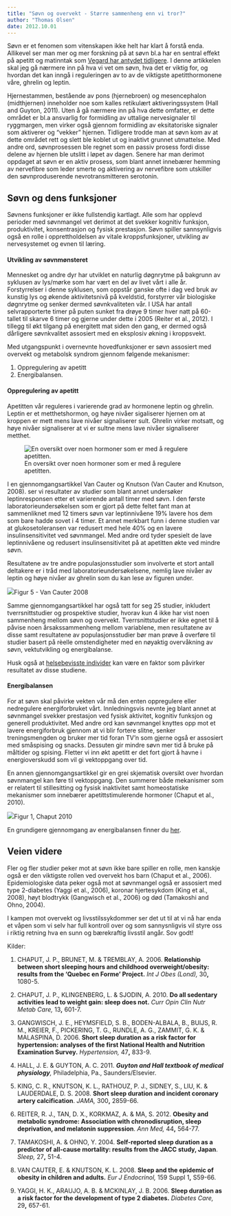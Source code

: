 ```yaml
---
title: "Søvn og overvekt - Større sammenheng enn vi tror?"
author: "Thomas Olsen"
date: 2012.10.01
---
```


Søvn er et fenomen som vitenskapen ikke helt har klart å forstå enda. Allikevel ser man mer og mer forskning på at søvn bl.a har en sentral effekt på apetitt og matinntak som [Vegard har antydet tidligere](brokenlink/sovn-og-overvekt/). I denne artikkelen skal jeg gå nærmere inn på hva vi vet om søvn, hva det er viktig for, og hvordan det kan inngå i reguleringen av to av de viktigste apetitthormonene våre, ghrelin og leptin.

Hjernestammen, bestående av pons (hjernebroen) og mesencephalon (midthjernen) inneholder noe som kalles retikulært aktiveringssystem (Hall and Guyton, 2011). Uten å gå nærmere inn på hva dette omfatter, er dette området er bl.a ansvarlig for formidling av uttalige nervesignaler til ryggmargen, men virker også gjennom formidling av eksitatoriske signaler som aktiverer og "vekker" hjernen. Tidligere trodde man at søvn kom av at dette området rett og slett ble koblet ut og inaktivt grunnet utmattelse. Med andre ord, søvnprosessen ble regnet som en passiv prosess fordi disse delene av hjernen ble utslitt i løpet av dagen. Senere har man derimot oppdaget at søvn er en aktiv prosess, som blant annet innebærer hemming av nervefibre som leder smerte og aktivering av nervefibre som utskiller den søvnproduserende nevrotransmitteren serotonin.

## Søvn og dens funksjoner

Søvnens funksjoner er ikke fullstendig kartlagt. Alle som har opplevd perioder med søvnmangel vet derimot at det svekker kognitiv funksjon, produktivitet, konsentrasjon og fysisk prestasjon. Søvn spiller sannsynligvis også en rolle i opprettholdelsen av vitale kroppsfunksjoner, utvikling av nervesystemet og evnen til læring.

#### Utvikling av søvnmønsteret

Mennesket og andre dyr har utviklet en naturlig døgnrytme på bakgrunn av syklusen av lys/mørke som har vært en del av livet vårt i alle år. Forstyrrelser i denne syklusen, som oppstår ganske ofte i dag ved bruk av kunstig lys og økende aktivitetsnivå på kveldstid, forstyrrer vår biologiske døgnrytme og senker dermed søvnkvaliteten vår. I USA har antall selvrapporterte timer på puten sunket fra drøye 9 timer hver natt på 60-tallet til skarve 6 timer og gjerne under dette i 2005 (Reiter et al., 2012). I tillegg til økt tilgang på energitett mat siden den gang, er dermed også dårligere søvnkvalitet assosiert med en eksplosiv økning i kroppsvekt.

Med utgangspunkt i overnevnte hovedfunksjoner er søvn assosiert med overvekt og metabolsk syndrom gjennom følgende mekanismer:

1.  Oppregulering av apetitt
2.  Energibalansen.

#### Oppregulering av apetitt

Apetitten vår reguleres i varierende grad av hormonene leptin og ghrelin. Leptin er et metthetshormon, og høye nivåer sigaliserer hjernen om at kroppen er mett mens lave nivåer signaliserer sult. Ghrelin virker motsatt, og høye nivåer signaliserer at vi er sultne mens lave nivåer signaliserer metthet.

![En oversikt over noen hormoner som er med å regulere apetitten.](images/clipboard-2447240205.png)

I en gjennomgangsartikkel Van Cauter og Knutson (Van Cauter and Knutson, 2008). ser vi resultater av studier som blant annet undersøker leptinresponsen etter et varierende antall timer med søvn. I den første laboratorieundersøkelsen som er gjort på dette feltet fant man at sammenliknet med 12 timers søvn var leptinnivåene 19% lavere hos dem som bare hadde sovet i 4 timer. Et annet merkbart funn i denne studien var at glukosetoleransen var redusert med hele 40% og en lavere insulinsensitivitet ved søvnmangel. Med andre ord tyder spesielt de lave leptinnivåene og redusert insulinsensitivitet på at apetitten økte ved mindre søvn.

Resultatene av tre andre populasjonsstudier som involverte et stort antall deltakere er i tråd med laboratorieundersøkelsene, nemlig lave nivåer av leptin og høye nivåer av ghrelin som du kan lese av figuren under.

![](images/clipboard-3102609412.png)Figur 5 - Van Cauter 2008

Samme gjennomgangsartikkel har også tatt for seg 25 studier, inkludert tverrsnittstudier og prospektive studier, hvorav kun 4 ikke har vist noen sammenheng mellom søvn og overvekt. Tverrsnittstudier er ikke egnet til å påvise noen årsakssammenheng mellom variablene, men resultatene av disse samt resultatene av populasjonsstudier bør man prøve å overføre til studier basert på rèelle omstendigheter med en nøyaktig overvåkning av søvn, vektutvikling og energibalanse.

Husk også at [helsebevisste individer](brokenlink/helsebevisste-individer/) kan være en faktor som påvirker resultatet av disse studiene.

#### Energibalansen

For at søvn skal påvirke vekten vår må den enten oppregulere eller nedregulere energiforbruket vårt. Innledningsvis nevnte jeg blant annet at søvnmangel svekker prestasjon ved fysisk aktivitet, kognitiv funksjon og generell produktivitet. Med andre ord kan søvnmangel knyttes opp mot et lavere energiforbruk gjennom at vi blir fortere slitne, senker treningsmengden og bruker mer tid foran TV’n som gjerne også er assosiert med småspising og snacks. Dessuten gir mindre søvn mer tid å bruke på måltider og spising. Fletter vi inn økt apetitt er det fort gjort å havne i energioverskudd som vil gi vektoppgang over tid.

En annen gjennomgangsartikkel gir en grei skjematisk oversikt over hvordan søvnmangel kan føre til vektoppgang. Den summerer både mekanismer som er relatert til stillesitting og fysisk inaktivitet samt homeostatiske mekanismer som innebærer apetittstimulerende hormoner (Chaput et al., 2010).

![](images/clipboard-2831568848.png)Figur 1, Chaput 2010

En grundigere gjennomgang av energibalansen finner du [her](brokenlink/energibalansen/).

## Veien videre

Fler og fler studier peker mot at søvn ikke bare spiller en rolle, men kanskje også er den viktigste rollen ved overvekt hos barn (Chaput et al., 2006). Epidemiologiske data peker også mot at søvnmangel også er assosiert med type 2-diabetes (Yaggi et al., 2006), koronar hjertesykdom (King et al., 2008), høyt blodtrykk (Gangwisch et al., 2006) og død (Tamakoshi and Ohno, 2004).

I kampen mot overvekt og livsstilssykdommer ser det ut til at vi nå har enda et våpen som vi selv har full kontroll over og som sannysnligvis vil styre oss i riktig retning hva en sunn og bærekraftig livsstil angår. Sov godt!

Kilder:

1.  CHAPUT, J. P., BRUNET, M. & TREMBLAY, A. 2006. **Relationship between short sleeping hours and childhood overweight/obesity: results from the 'Quebec en Forme' Project.** *Int J Obes (Lond),* 30**,** 1080-5.

2.  CHAPUT, J. P., KLINGENBERG, L. & SJODIN, A. 2010. **Do all sedentary activities lead to weight gain: sleep does not.** *Curr Opin Clin Nutr Metab Care,* 13**,** 601-7.

3.  GANGWISCH, J. E., HEYMSFIELD, S. B., BODEN-ALBALA, B., BUIJS, R. M., KREIER, F., PICKERING, T. G., RUNDLE, A. G., ZAMMIT, G. K. & MALASPINA, D. 2006. **Short sleep duration as a risk factor for hypertension: analyses of the first National Health and Nutrition Examination Survey.** *Hypertension,* 47**,** 833-9.

4.  HALL, J. E. & GUYTON, A. C. 2011. ***Guyton and Hall textbook of medical physiology**,* Philadelphia, Pa., Saunders/Elsevier.

5.  KING, C. R., KNUTSON, K. L., RATHOUZ, P. J., SIDNEY, S., LIU, K. & LAUDERDALE, D. S. 2008. **Short sleep duration and incident coronary artery calcification**. *JAMA,* 300**,** 2859-66.

6.  REITER, R. J., TAN, D. X., KORKMAZ, A. & MA, S. 2012. **Obesity and metabolic syndrome: Association with chronodisruption, sleep deprivation, and melatonin suppression**. *Ann Med,* 44**,** 564-77.

7.  TAMAKOSHI, A. & OHNO, Y. 2004. **Self-reported sleep duration as a predictor of all-cause mortality: results from the JACC study, Japan**. *Sleep,* 27**,** 51-4.

8.  VAN CAUTER, E. & KNUTSON, K. L. 2008. **Sleep and the epidemic of obesity in children and adults.** *Eur J Endocrinol,* 159 Suppl 1**,** S59-66.

9.  YAGGI, H. K., ARAUJO, A. B. & MCKINLAY, J. B. 2006. **Sleep duration as a risk factor for the development of type 2 diabetes.** *Diabetes Care,* 29**,** 657-61.
